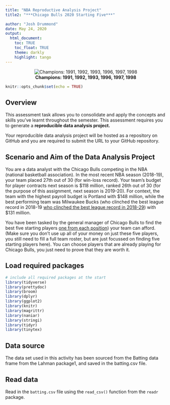 ```yaml
---
title: "NBA Reproductive Analysis Project"
title2: "***Chicago Bulls 2020 Starting Five***" 

author: "Josh Drummond"
date: May 24, 2020
output:
  html_document:
    toc: TRUE
    toc_float: TRUE
    theme: darkly
    highlight: tango
---
```

<center>

![**Champions: 1991, 1992, 1993, 1996, 1997, 1998**](docs/chicago-bulls_logo.png)  

</center> 


<style type="text/css">

h1.title {
  font-size: 38px;
  color: Red;
  text-align: center;
}
h2.subtitle {
  font-size: 30px;
  color: Red;
  text-align: center;
}
h4.author { /* Header 4 - and the author and data headers use this too  */
    font-size: 18px;
  font-family: "Times New Roman", Times, serif;
  color: Red;
  text-align: center;
}
h4.date { /* Header 4 - and the author and data headers use this too  */
  font-size: 18px;
  font-family: "Times New Roman", Times, serif;
  color: Red;
  text-align: center;
}
</style>

```r
knitr::opts_chunk$set(echo = TRUE)
```

## Overview 

This assessment task allows you to consolidate and apply the concepts and skills you've learnt throughout the semester. This assessment requires you to generate a **reproducible data analysis project.** 

Your reproducible data analysis project will be hosted as a repository on GitHub and you are required to submit the URL to your GitHub repository.

## Scenario and Aim of the Data Analysis Project

You are a data analyst with the Chicago Bulls competing in the NBA (national basketball association). In the most recent NBA season (2018-19), your team placed 27th out of 30 (for win-loss record). Your team's budget for player contracts next season  is $118 million, ranked 26th out of 30 (for the purpose of this assignment, next season is 2019-20). For context, the team with the highest payroll budget is Portland with $148 million, while the best performing team was Milwaukee Bucks (who clinched the best league record in 2018-19 [who clinched the best league record in 2018-29](https://www.espn.com/nba/standings/_/season/2019/group/league)) with $131 million. 

You have been tasked by the general manager of Chicago Bulls to find the best five starting players [one from each position](https://en.wikipedia.org/wiki/Basketball_positions)) your team can afford. (Make sure you don't use up all of your money on just these five players, you still need to fill a full team roster, but are just focussed on finding five starting players here). You can choose players that are already playing for Chicago Bulls, you just need to prove that they are worth it.

## Load required packages

```r
# include all required packages at the start
library(tidyverse) 
library(prettydoc)
library(broom)
library(dplyr)
library(ggplot2)
library(knitr)
library(magrittr)
library(naniar)
library(stringi)
library(tidyr)
library(tinytex)
```

## Data source

The data set used in this activity has been sourced from the Batting data frame from the Lahman package1, and saved in the batting.csv file.

## Read data

Read in the `batting.csv` file using the `read_csv()` function from the `readr` package. 

